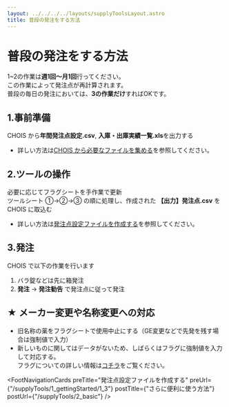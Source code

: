 ```yaml
---
layout: ../../../../layouts/supplyToolsLayout.astro
title: 普段の発注をする方法
---
```



# 普段の発注をする方法
1~2の作業は**週1回～月1回**行ってください。  
この作業によって発注点が再計算されます。  
普段の毎日の発注においては、**3の作業だけ**すればOKです。

## 1.事前準備

CHOIS から**年間発注点設定.csv**, **入庫・出庫実績一覧.xls**を出力する

- 詳しい方法は[CHOIS から必要なファイルを集める](/document_for_supply_tool_by_astro/supplyTools/1_gettingStarted/1_1)を参照してください。

## 2.ツールの操作

必要に応じてフラグシートを手作業で更新  
ツールシート ①→②→③ の順に処理し、作成された **【出力】発注点.csv** を CHOIS に取込む

- 詳しい方法は[発注点設定ファイルを作成する](/document_for_supply_tool_by_astro/supplyTools/1_gettingStarted/1_3)を参照してください。

## 3.発注

CHOIS で以下の作業を行います

1. バラ錠などは先に箱発注
2. **発注** → **発注勧告** で発注点に従って発注

## ★ メーカー変更や名称変更への対応
 - 旧名称の薬をフラグシートで使用中止にする（GE変更などで先発を残す場合は強制値で入力）
 - 新しいものに関してはデータがないため、しばらくはフラグに強制値を入力して対応する。  
 フラグについての詳しい情報は[コチラ](/document_for_supply_tool_by_astro/supplyTools/2_basic/2_1)をご覧ください。

<FootNavigationCards
  preTitle="発注点設定ファイルを作成する"
  preUrl={"/supplyTools/1_gettingStarted/1_3"}
  postTitle={"さらに便利に使う方法"}
  postUrl={"/supplyTools/2_basic"}
/>
